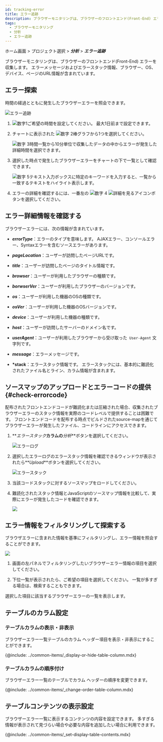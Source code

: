 ```yaml
---
id: tracking-error
title: エラー追跡
description: ブラウザーモニタリングは、ブラウザーのフロントエンド(Front-End) エラーを収集します。
tags:
  - ブラウザーモニタリング
  - 分析
  - エラー追跡
---
```


ホーム画面 > プロジェクト選択 > **_分析_** > **_エラー追跡_**

ブラウザーモニタリングは、ブラウザーのフロントエンド(Front-End) エラーを収集します。 エラーメッセージおよびエラースタック情報、ブラウザー、OS、デバイス、ページのURL情報が含まれています。

## エラー探索

時間の経過とともに発生したブラウザーエラーを照会できます。

![エラー追跡](/img/rum-tracking-error.png)

1.  ![数字1](/img/number-01.png)ご希望の時間を設定してください。 最大1日前まで設定できます。

2.  チャートに表示された ![数字 2](/img/number-02.png)棒グラフから1つを選択してください。 

    ![数字 3](/img/number-03.png)時間一覧から10分単位で収集したデータの中からエラーが発生した詳細時間を選択できます。

3.  選択した時点で発生したブラウザーエラーをチャートの下で一覧として確認できます。

    ![数字 5](/img/number-05.png)テキスト入力ボックスに特定のキーワードを入力すると、一覧から一致するテキストをハイライト表示します。

4.  エラーの詳細を確認するには、一番左の ![数字 4](/img/number-04.png) ![詳細を見るアイコン](/img/ic-caret-right.svg)ボタンを選択してください。

## エラー詳細情報を確認する

ブラウザーエラーには、次の情報が含まれています。

-   **_errorType_**：エラーのタイプを意味します。 AJAXエラー、コンソールエラー、Syntaxエラーを含むソースエラーがあります。

-   **_pageLocation_**：ユーザーが訪問したページURLです。

-   **_title_**：ユーザーが訪問したページのタイトル情報です。

-   **_browser_**：ユーザーが利用したブラウザーの種類です。

-   **_borwserVer_**：ユーザーが利用したブラウザーのバージョンです。

-   **_os_**：ユーザーが利用した機器のOSの種類です。

-   **_osVer_**：ユーザーが利用した機器のOSバージョンです。

-   **_device_**：ユーザーが利用した機器の種類です。

-   **_host_**：ユーザーが訪問したサーバーのドメイン名です。

-   **_userAgent_**：ユーザーが利用したブラウザーから受け取った` User-Agent` 文字列です。

-   **_message_**：エラーメッセージです。

-   **\*stack**：エラースタック情報です。 エラースタックには、基本的に難読化されたファイル名とライン、カラム情報が含まれます。

## ソースマップのアップロードとエラーコードの提供{#check-errorcode}

配布されたフロントエンドコードが難読化または圧縮された場合、収集されたブラウザーエラーのスタック情報を実際のコードレベルで提供することは困難です。 フロントエンドコードを配布する時点でビルドされたsource-mapを通じてブラウザーエラーが発生したファイル、コードラインにアクセスできます。

1.  **_エラースタック_**カラムの**_分析_**ボタンを選択してください。

    ![エラーログ](/img/browser-error-stack-btn-analysis.png)

2.  選択したエラーログのエラースタック情報を確認できるウィンドウが表示されたら**_Upload_**ボタンを選択してください。

    ![エラースタック](/img/browser-error-stack-upload.png)

3.  当該コードスタックに対するソースマップをロードしてください。

4.  難読化されたスタック情報とJavaScriptのソースマップ情報を比較して、実際にエラーが発生したコードを確認できます。

    ![](/img/browser-error-stack-upload-code.png)

## エラー情報をフィルタリングして探索する

ブラウザエラーに含まれた情報を基準にフィルタリングし、エラー情報を照会することができます。

![](/img/rum-tracking-error-filtering.png)

1.  画面の左パネルでフィルタリングしたいブラウザーエラー情報の項目を選択してください。 

2.  下位一覧が表示されたら、ご希望の項目を選択してください。 一覧が多すぎる場合は、検索することもできます。 

選択した項目に該当するブラウザーエラーの一覧を表示します。

## テーブルのカラム設定

### テーブルカラムの表示・非表示

ブラウザーエラー一覧テーブルのカラム ヘッダー項目を表示・非表示にすることができます。

{@include: ../common-items/_display-or-hide-table-column.mdx}

### テーブルカラムの順序付け

ブラウザーエラー一覧のテーブルでカラム ヘッダーの順序を変更できます。

{@include: ../common-items/_change-order-table-column.mdx}

## テーブルコンテンツの表示設定

ブラウザーエラー一覧に表示するコンテンツの内容を設定できます。 多すぎる情報が表示されて見づらい場合や必要な内容を追加したい場合に利用できます。

{@include: ../common-items/_set-display-table-contents.mdx}
